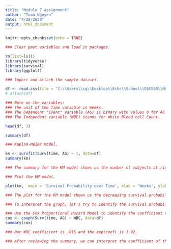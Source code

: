 ---
title: "Module 7 Assignment"
author: "Tuan Nguyen"
date: "4/28/2020"
output: html_document
---

```{r setup, include=FALSE}
knitr::opts_chunk$set(echo = TRUE)
```

```{r Clear Variables & Load Packages}
### Clear past variables and load in packages.

rm(list=ls())
library(tidyverse)
library(survival)
library(ggplot2)
```

```{r Import Data}
### Import and attach the sample dataset.

df <- read.csv(file = "C:\\Users\\cg\\Desktop\\Echo\\School\\DSC503\\Module 7\\week7.csv")
# attach(df)

### Note on the variables:
### The unit of the Time variable is Weeks.
### The Dependent "Event" variable (AG) is binary with values 0 for AG Negative and 1 for AG Positive.
### The Indepedent variable (WBC) stands for White Blood cell Count.
```

```{r head}
head(df, 3)
```

```{r Summary}
summary(df)
```


```{r Kaplan-Meier Model}
### Kaplan-Meier Model.

km <- survfit(Surv(time, AG) ~ 1, data=df)
summary(km)

### The summary for the KM model shows us the number of subjects at risk (n.risk) for an event "failure" (when an event occurs) during each time period. We can also see the number of events that did occur during that time period (n.event), and the cumulative survival rate at the end of each time period (survival).
```

```{r Plot Kaplan-Meir Model}
### Plot the KM model.

plot(km,  main = 'Survival Probability over Time', xlab = 'Weeks', ylab = 'Survival Probability')

### The plot for the KM model shows us the decreasing survival probability (solid line) and associated intervals (dotted lines) over time. The horizontal lines in the plot represent the survival duration for each interval, which is then terminated when an event occurs. The verticle line is the change in cumulative probability over time.

### To interpret the graph, let's try to identify the survival probability at 100 weeks. We can use the graph or the summary table to find that at the 100 week mark, our survival probability is .3927. This means that at 100 weeks, approximately 39.27% of these subjects have not yet "failed" (or had the event occur). As time goes on, the survival probability will decrase until the survival probability flattens or hits zero.

```

```{r Cox Proportional Hazard Model}
### Use the Cox Proportional Hazard Model to identify the coefficient of the independent variable.
cox <- coxph(Surv(time, AG) ~ WBC, data=df)
summary(cox)
```
```{r Interpret CPH}
### Our WBC coefficient is .015 and the exp(coef) is 1.02.

### After reviewing the summary, we can interpret the coefficient of the Cox model as, "When the white blood cell count increases by 1 unit, the subject's hazard rate of event (testing AG Positive) will decrease by 98.5%
```

